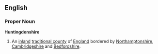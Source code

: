 ==English==
===Proper Noun===
'''Huntingdonshire'''
{{wikipedia}}
# An [[inland]] [[traditional county]] of [[England]] bordered by [[Northamptonshire]], [[Cambridgeshire]] and [[Bedfordshire]].